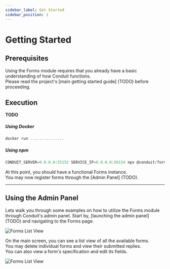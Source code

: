 ```yaml
---
sidebar_label: Get Started
sidebar_position: 1
---
```


# Getting Started

## Prerequisites

Using the Forms module requires that you already have a basic understanding of how Conduit functions.<br />
Please read the project's [main getting started guide] (TODO) before proceeding.

## Execution

**TODO**

##### Using Docker

```jsx
docker run ...............
```

##### Using npm

```jsx
CONDUIT_SERVER=0.0.0.0:55152 SERVICE_IP=0.0.0.0:56154 npx @conduit/forms start
```

At this point, you should have a functional Forms instance.<br />
You may now register forms through the [Admin Panel] (TODO).

-------------------------------------------------

## Using the Admin Panel

Lets walk you through some examples on how to utilize the Forms module through Conduit's admin panel.
Start by, [launching the admin panel] (TODO) and navigating to the Forms page.

![Forms List View](/img/modules/forms/admin/forms_list_view.png)

On the main screen, you can see a list view of all the available forms.<br />
You may delete individual forms and view their submitted replies.<br />
You can also view a form's specification and edit its fields.

![Forms List View](/img/modules/forms/admin/view_form.png)
